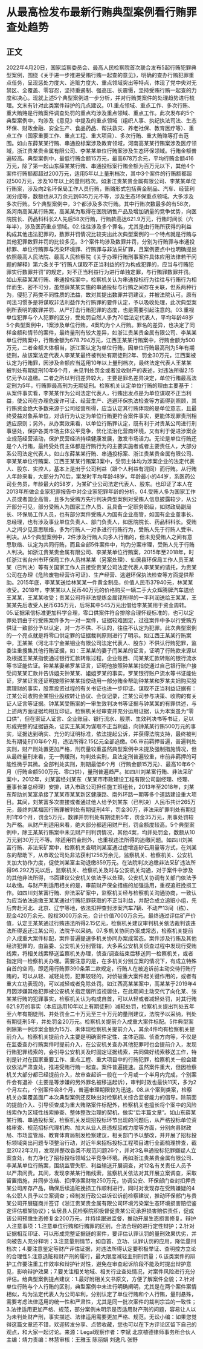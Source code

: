 # 从最高检发布最新行贿典型案例看行贿罪查处趋势
## 正文
2022年4月20日，国家监察委员会、最高人民检察院首次联合发布5起行贿犯罪典型案例，围绕《关于进一步推进受贿行贿一起查的意见》，明确的查办行贿犯罪重点任务，呈现惩处力度大、追赃力度大、重点领域突出等特点，体现了党中央对无禁区、全覆盖、零容忍，坚持重遏制、强高压、长震慑，坚持受贿行贿一起查的力度和决心。现就上述5个典型案例进一步分析，并对行贿类案件的处理趋势进行梳理。文末有针对此类案件辩护的几点建议。01.重点领域、重点工作、多次行贿、重大贿赂是行贿案件调查处罚的重点均涉及重点领域、重点工作。此次发布的5个典型案例中，均涉及《意见》中提及的重点领域（组织人事、执纪执法司法、生态环保、财政金融、安全生产、食品药品、帮扶救灾、养老社保、教育医疗等）、重点工作（国家重要工作、重点工程、重大项目）、多次行贿、重大贿赂等打击范围。如山东薛某某行贿、串通投标案涉及教育领域，河南高某某行贿案涉及医疗领域，浙江贵某贵金属有限公司、李某某单位行贿案涉及生态环保领域。行贿金额普遍较高。典型案例中，最低行贿金额15万元，最高678万余元，平均行贿金额416万元，除了第一起山东薛某某行贿、串通投标案行贿金额为百万元以下，其他4个案件行贿额都超过200万元，适用5年以上量刑档次，其中3个案件的行贿额都超过500万元，涉及10年以上的量刑档次。如浙江贵某贵金属有限公司、李某某单位行贿案，涉及向2名环保局工作人员行贿，贿赂形式包括黄金制品、汽车、经营利润分成等，数额也从3万余元到635万元不等，涉及生态环保重点领域。大多涉及多次行贿。5个典型案例中，3个都涉及多次行贿。其中行贿次数最多的有58次，系河南高某某行贿案，高某某为取得在医院销售产品及增加销量的竞争优势，向医院院长、药品科科长2人先后58次行贿，行贿款高达621.9万元，行贿时间长（六年半），涉及医药重点领域。02.往往涉及多个罪名，尤其是由行贿所获得的利益构成其他违法犯罪的，数罪并罚情况比较突出此次典型案例的一个特点就是行贿与其他犯罪数罪并罚的比较多见。3个案件均涉及数罪并罚，分别为行贿罪与串通投标罪、单位行贿罪与污染环境罪、行贿罪与非法采矿罪，且案例要点中也明确提出依照最高人民法院、最高人民检察院《关于办理行贿刑事案件具体应用法律若干问题的解释》第六条关于“行贿人谋取不正当利益的行为构成犯罪的，应当与行贿犯罪实行数罪并罚”的规定，对不正当利益行为进行单独定罪，与行贿罪数罪并罚。如山东薛某某行贿、串通投标案中，检察机关认为串通投标行为往往与行贿行为相伴而生、密不可分，虽然薛某某实施的串通投标与行贿之间存在关联，但系两种行为，侵犯了两类不同性质的法益，故对其提出数罪并罚建议，并被法院认可。原有司法习惯多是将谋取非法利益作为行贿罪的要件认定，予以吸收处理，此次典型案例所表明的数罪并罚、从严打击行贿犯罪的态度，也是需要引起注意的。03.重视单位犯罪与个人犯罪的区分，受处罚自然人多为70后法定代表人，平均年龄48岁5个典型案例中，1案涉及单位行贿，4案均为个人行贿。罪名的差异，也决定了同样金额和情节的案件，最终量刑有较大差异，如浙江贵某贵金属有限公司、李某某单位行贿案中，行贿金额为678.794万元，江西王某某行贿案中，行贿金额为500万元，二者金额大体相当，浙江案认定为单位行贿，因单位行贿最高刑为5年有期徒刑，故该案法定代表人李某某最终被判处有期徒刑2年、罚金30万元，江西案被认定为行贿罪，因涉及金额应当适用10年以上量刑档次，最终法定代表人王某某被判处有期徒刑10年6个月，未见判处罚金或者没收财产的表述，对违法所得2.15亿元予以追缴。二者之所以判罚差异较大，主要是罪名差异决定，单位行贿最高法定刑为5年，行贿罪最高刑为无期徒刑。检察机关认定单位行贿的理由主要基于：从案件事实看，李某某作为公司法定代表人，行贿出发点是为单位谋取不正当利益，使公司在办理危废许可证、经营生产、逃避环保执法检查等方面得到照顾，其行贿资金绝大多数来源于公司经营所得，应当认定其行贿体现的是单位意志，且最终受益对象系单位，对该行为认定为单位行贿更符合案件事实，更能体现罪责刑相适应原则；另外，从办案效果看，以单位行贿罪认定，既有利于对贵某公司进行刑事惩处，保护各类市场主体公平竞争，优化法治化营商环境，又有利于促进涉案企业规范经营活动，保护民营经济持续健康发展，激发市场活力。无论是单位行贿还是个人行贿，最终受处罚主体都是行贿行为的主要实施者或者主要责任人，大部分系公司法定代表人。如山东薛某某行贿、串通投标案、浙江贵某贵金属有限公司、李某某单位行贿案、江西王某某行贿案3案中，受罚主体均为涉案企业的法定代表人、股东、实控人，基本上是出于公司利益（跟个人利益有混同）而行贿。从行贿人年龄来看，大部分为70后，案发时平均年龄48岁。年龄最小的44岁，系医药公司业务员，年龄最大的58岁，为某矿业公司法定代表人、股东。也印证了本人在2013年所做企业家犯罪报告中对企业家犯罪年龄的分析。04.受贿人多为国家工作人员或者国企高管，且多为受贿方先行判决典型案例对受贿人信息披露较少，从公开部分可见，部分受贿人为国家工作人员、且具备一定职务职级，如财政局副局长、环保局工作人员，也有部分案件受贿人为国有企业高管，如国有企业董事长、总经理，也有涉及事业单位负责人、部门负责人，如医院院长、药品科科长。受贿人之间少见意思联络，多为行贿人一对多进行行贿行为，受贿人先于行贿人受审、判决。从5个典型案例中，2件涉及行贿人向多人行贿的，但未见受贿人之间有意思联络、认定为共同行贿，而且全部5件案件中，均为分案审理，受贿人先于行贿人判决。如浙江贵某贵金属有限公司、李某某单位行贿案，2015年至2018年，时任浙江省台州市环保局工作人员林某某（另案处理）、仙居县环保局工作人员王某某（已判决）等有关国家工作人员接受贵某公司法定代表人李某某的请托，为贵某公司在办理《危险废物经营许可证》、生产经营、逃避环保执法检查等方面提供帮助。2015年底，李某某送给林某某一件黄金制品，价值人民币37940元，林某某收受。2018年，李某某以人民币40万元的价格购买一辆二手大众辉腾牌汽车送给王某某，王某某收受；贵某公司将非法提炼金属铑所得的一半利润送给王某某，王某某先后收受人民币635万元，后将其中545万元出借给李某某用于资金周转。05.证据采信标准更加科学合理，零口供案件符合排除合理怀疑标准的，也可以定罪处罚由于行受贿案件多为一对一案件，证据较难固定，过往案件中多以行受贿方供证一致部分予以认定，对一方不供、不认的，往往不认定为犯罪。此次典型案例的一个亮点就是将零口供定罪的证据裁判原则进行了明示。如江西王某某行贿案中，王某某（河北丰宁金某钼业有限公司法定代表人、股东）不供认行贿犯罪，监委注重搜集其他行贿证据，如：王某某的妻子闫某某的证言，证明了行贿款来源以及根据王某某指使通过银行汇款转账过程，企业账目、闫某某汇款转账的银行流水等书证能佐证。钟某某妻弟罗某证言，证明他按照钟某某指使通过自己银行账户接受闫某某汇款并告诉姐夫钟某某、姐姐罗某的事实，罗某银行账户流水等书证能佐证，罗某证言还证明按照钟某某指使动用一部分贿金帮助钟某某和罗某夫妇购买股票理财的事实，股票投资过程的有关书证也进一步印证。谋取不正当利益证据有：江某公司收购金某钼业股权转让协议、会议记录，江某公司参与决策、收购的有关证人证言等证据。钟某某受贿案的一审生效判决书等证据与钟某某的有罪供述，与上述两方面证据均相互印证。检察机关经审查并充分运用证据，认为本案虽为“零口供”，但在案证人证言、企业账目、银行流水、股票、生效判决书等书证，足以形成完整的证据链条，证实王某某为谋取不正当利益，向钟某某行贿500万元的事实，证据达到确实、充分的证明标准，依法提起公诉，并获得法院支持，最终被判处有期徒刑10年6个月，违法所得2.15亿元全部追缴。06.审前羁押普遍，普遍判处实刑，财产刑处置更加严格，刑罚量较重虽然典型案例中未提及强制措施情况，但从最终量刑来看，无一例缓刑，均判处实刑，且法定刑普遍较重，审前非羁押的可能性微乎其微。全部判处实刑，刑期最低6个月（行贿金额15万元）、最高10年6个月（行贿金额500万元、零口供），量刑普遍趋严。如四川刘某富行贿、非法采矿案中，2012年，刘某富经刘某东（某某市市政建设工程有限公司副经理、经理、董事长兼总经理）安排，进入市政公司担任施工班组长，2013年至2018年，刘某东帮助刘某富承接了某某市某某新区健康路、南外环路一期等多个道路建设重大项目。其间，刘某富多次直接或者通过他人给予刘某东（已判决）人民币共计265万元，最终刘某福因行贿罪被判处有期徒刑4年，罚金30万，非法采矿罪判处有期徒刑1年6个月，罚金5万元，数罪并罚判处有期徒刑5年，罚金35万元，刑事处罚较为严格。从财产刑适用来看，绝大部分都适用财产刑，罚金额度较高。5个典型案例中，除王某某行贿案中未见财产刑判罚情况，其他4案，均并处罚金，数额从10万元到30万元不等。除适用罚金刑外，也重视违法所得的追缴问题。如四川刘某富行贿、非法采矿案中，检察机关查明刘某富通过虚增连砂石用量等方式，在刘某东的帮助下，从市政公司处非法获利1256万余元，监察机关、检察机关、公安机关加大协作力度，促使刘某富主动退缴859万元。在法院判决追缴非法采矿违法所得96.292万元以后，监察机关、检察机关及时与公安机关沟通，对于案件中涉及的其他非法所得，书面建议公安机关依法予以处理。公安机关协调有关部门依法予以收缴。与财产刑适用相关的是，审前财产保全措施的加强适用，重视追赃挽损工作。如四川刘某富行贿、非法采矿案中，监察机关经与检察机关沟通协商，一致认为应当依法追缴王某某通过行贿犯罪获取的不正当利益，并配合成立追赃小组，先后奔赴河北、北京、辽宁等地，依法扣押查封涉案汽车7辆、不动产13间（栋）、现金420万余元、股权3000万余元，合计价值7000万余元。最终通过评估矿产价值，认定王某某通过行贿违法所得2.15亿元，检察机关建议审判机关依法裁判该违法所得返还江某公司，法院予以采纳。07.多机关协同办案成常态，检察机关提前介入成重大案件标配，案件普遍提速多机关协同办案成常态。案件涉及行贿及其他经济犯罪的，由监委、公安机关分别管辖，大多系公安机关侦查过程中发现行受贿线索，将相关线索移送监察机关办理，侦查/调查结束后移送同一检察机关，或者指定同一检察机关办理。需要注意的是，在多机关分别立案的情况下，有成立特殊自首的空间，即适用行贿罪390条第二款规定，行贿人在被追诉前主动交待行贿行贿的，可以从轻、减轻处罚，犯罪较轻的，对侦破重大案件起关键作用的，或者有重大立功表现的，可以减轻或者免除处罚。如江西高某某案中，高某某于2019年4月因涉嫌其他犯罪被公安机关指定居所监视居住，在此期间主动交代了向化某、张某某行贿的犯罪事实，检察机关认为构成自首，可以从轻或者减轻处罚，对其行贿621.9万的事实（本应适用10年以上有期徒刑）减轻处罚，检察机关提出判处五年至六年有期徒刑、并处罚金二十万元至三十万元的量刑建议，法院予以采纳，判处有期徒刑5年，并处罚金20万元。检察机关提前介入成重大案件标配。5件典型案例除第一例涉案金额为15万、未体现检察机关提前介入，其余4件均有检察机关提前介入。检察机关提前介入主要是明确案件定性、主体范围、侦查方向等，不仅是在监委查办行贿案件时提前介入，在公安机关查办其他犯罪时也会提前介入，发现行贿犯罪线索的，会引导公安机关及时固定证据线索，共同做好线索移送工作，特别是针对在国家重要工作、重点工程、重大项目中的行贿犯罪，检察机关一般会建议依法严肃查处，推进受贿行贿一起查。案件普遍提速。虽然案件重大，但因检察机关大部分都已经提前介入，故审查起诉一般在一个月或一个半月内完成，个别案件会有退补（主要是等涉嫌的另外罪名被移送起诉），审判时效也最快11天，多为2个月左右，个别案件会8个月，普遍审理期限较为迅速。08.从个案到类案，检察机关办案覆盖面广本次典型案例还反映出对检察机关综合监督能力的倡导。除前面的提前介入、引导侦查成为重大贿赂案件标配外，检察机关也擅长将个案中的风险线索作为区域性线索排查、整体整改治理的契机，做实“后半篇文章”。如山东薛某某行贿、串通投标案，检察机关发现招投标环节出现的问题后，从严格投标单位资格审查、规范招标代理机构、加大从业人员违规惩戒力度等方面，分别向县财政局、市场监管局、教育体育局制发检察建议，相关部门予以整改，并开展了招标投标领域突出问题专项整治行动，对近年来招标投标工程项目进行全面梳理排查，截至2022年2月，发现并整改各类不规范问题26个，并对3名串通投标犯罪嫌疑人立案查处，有力净化了招标投标领域公平竞争环境。再如浙江贵某贵金属有限公司、李某某单位行贿案，围绕监管失职、利益输送开展调查，对12名有关责任人员予以严肃问责。其间，发现李某某行贿线索，监察机关依法对其开展立案调查，采取留置措施，并同步冻结、扣押涉案财物250万元，协调公安、环保部门查封扣押贵某公司库存产品，确保后续追赃挽损工作顺利进行，同时对发现存在受贿嫌疑的4名公职人员予以立案调查；经制发行政公益诉讼诉前检察建议，推动环保部门与贵某公司开展磋商并签订《浙江贵某贵金属有限公司环境污染案生态环境损害赔偿鉴定评估框架协议》；仙居县人民检察院积极督促贵某公司承担损害赔偿责任，促成该公司预缴生态修复金200万元，并持续跟进监督，推动开展生态损害修复。辩护人注意事项：1.注意单位行贿和行贿罪的区别，合法合理的进行定性辩护；2.针对证据相互印证、可以形成完整证据链的案件，要评估认罪认罚的量刑效果优劣，并向被告人充分释明；3.注意量刑情节，如自首、立功、认罪认罚的应用，降低量刑档次；4.要注意鉴定等财产评估证据，对违法所得认定要积极举证、查明控方立论的合理性5.注意退赃和财产刑的履行，最大限度减轻主刑刑罚量；6.该类案件的辩护工作要注重工作效率和辩护针对性，避免在审查起诉阶段不能及时提出辩护意见，影响辩护效果；7.要关注相关地域、相关行业查处情况，对案件风险进行充分评估。给典型案例提点建议：1.最好附相关文书原文，方便了解案件全貌；2.针对单位行贿与个人行贿的区别，典型案例中未进行明确阐明，尤其是在两个案件案情相似，均为法定代表人为公司牟利，分别认定了单位行贿和个人行贿，量刑悬殊，需要考虑法律适用的统一性和严肃性，尤其是同一批次案件的裁判宗旨的一致性；3.法律适用更加严格、规范，部分案例未明示是否适用财产刑的问题，容易让人以为未判处财产刑，事实描述、法律适用需要更加严格、规范。无讼小编：如果您觉得这篇文章还不错，欢迎转发分享、点赞收藏，您也可以在下方评论区留下自己的观点，和大家一起讨论。来源：Legal观察作者：李斌 北京植德律师事务所合伙人主编：靖力责编：林慧审核：王雅玉 陈丽娟 刘逸凡 张野